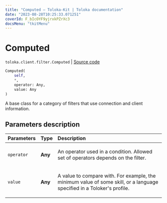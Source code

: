 ```yaml
---
title: "Computed — Toloka-Kit | Toloka documentation"
date: "2023-08-28T10:25:33.071251"
coverId: F_bIcOYF9yjrxkPZrXc3
docsMenu: "tkitMenu"
---
```


# Computed

`toloka.client.filter.Computed` | [Source code](https://github.com/Toloka/toloka-kit/blob/v1.2.1/src/client/filter.py#L198)

```python
Computed(
    self,
    *,
    operator: Any,
    value: Any
)
```

A base class for a category of filters that use connection and client information.

## Parameters description

| Parameters | Type | Description |
| :----------| :----| :-----------|
`operator`|**Any**|<p>An operator used in a condition. Allowed set of operators depends on the filter.</p>
`value`|**Any**|<p>A value to compare with. For example, the minimum value of some skill, or a language specified in a Toloker's profile.</p>